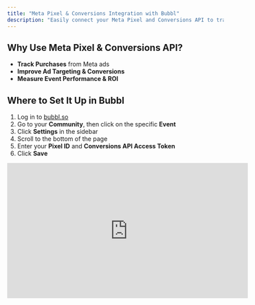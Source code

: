 ```yaml
---
title: "Meta Pixel & Conversions Integration with Bubbl"
description: "Easily connect your Meta Pixel and Conversions API to track and optimize your event marketing. Setup takes less than 3 minutes."
---
```


## Why Use Meta Pixel & Conversions API?

- **Track Purchases** from Meta ads
- **Improve Ad Targeting & Conversions**
- **Measure Event Performance & ROI**

## Where to Set It Up in Bubbl

1. Log in to [bubbl.so](https://bubbl.so/explore)
2. Go to your **Community**, then click on the specific **Event**
3. Click **Settings** in the sidebar
4. Scroll to the bottom of the page
5. Enter your **Pixel ID** and **Conversions API Access Token**
6. Click **Save**

<iframe width="560" height="315" src="https://www.youtube.com/embed/LqRcwZ7D7dg?si=1X78w64M-x8sW_fe" title="YouTube video player" frameborder="0" allow="accelerometer; autoplay; clipboard-write; encrypted-media; gyroscope; picture-in-picture; web-share" referrerpolicy="strict-origin-when-cross-origin" allowfullscreen />

## How to Get Your Meta Pixel ID

1. Go to [Meta Ads Manager](https://adsmanager.facebook.com/adsmanager)
2. Open **Events Manager**
3. Click **Connect Data Sources** → Select **Web** → Click **Connect**
4. Name your Pixel and (optionally) enter a website
5. Copy your **Pixel ID** from the dashboard

## How to Get a Conversions API Access Token

1. In **Events Manager**, select your Pixel
2. Go to the **Settings** tab
3. Scroll to the **Conversions API** section
4. Click **Generate Access Token**
5. Copy the token (Meta will not show it again)

_This token is tied to your Pixel, not to your user account._

## Test Your Setup

1. Go to Meta's **Event Testing Tool** in Events Manager
2. Enter the URL or endpoint
3. Confirm events are received

<Info>
  Keep your **access token** secure

  Regularly monitor Meta Events Manager for incoming data

  Make sure you're compliant with GDPR / CCPA and other privacy laws
</Info>

## Events we are tracking

1. **Page View:  **User visited an event page
   - Properties:
     - event_id: unique identifier of the event
     - event_visibility: "public" or "private"
2. **View Content**: User viewed event details
   - Properties:
     - content_ids: [eventId]
     - content_type: "product"
     - event_id: unique identifier of the event
     - event_visibility: "public" or "private"
3. **AddToCart: **User added a ticket to his cart (ticket tier selected, bottom sheet opened)
   - Properties:
     - content_ids: [ticketId]
     - content_type: "product"
     - value: Price of the ticket
     - currency: [EventCurrency]
     - event_id: unique identifier of the event
     - event_visibility: "public" or "private"
4. **InitiateCheckout:** User started an order (clicked “Continue” or "Apple Pay")
   - Properties:
     - num_items: Quantity of Tickets
     - value: Price of the ticket
     - currency: [EventCurrency]
     - event_id: unique identifier of the event
     - event_visibility: "public" or "private"
5. **AddPaymentInfo:** User entered payment information (Completed Stripe Form)
   - Properties:
     - payment_method: "card"
     - event_id: unique identifier of the event
     - event_visibility: "public" or "private"
6. **Purchase: **User completed a purchase and has a valid order
   - Properties:
     - content_ids: [ticketId]
     - content_type: "product"
     - value: Price of the ticket
     - currency: [EventCurrency]
     - num_items: Quantity of Tickets
     - purchase_id: unique purchase identifier
     - event_id: unique identifier of the event
     - event_visibility: "public" or "private"